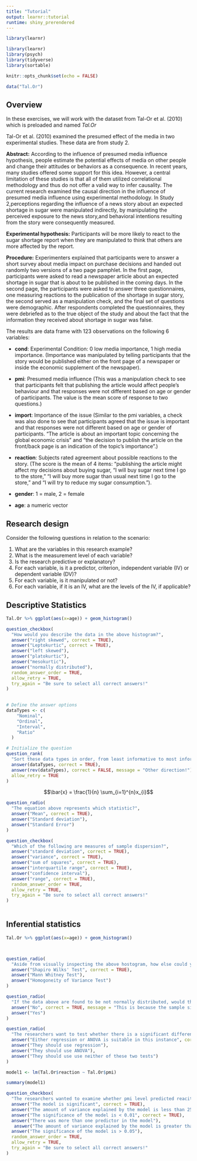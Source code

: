 ```yaml
---
title: "Tutorial"
output: learnr::tutorial
runtime: shiny_prerendered
---
```


```r
library(learnr)

library(learnr)
library(psych)
library(tidyverse)
library(sortable)

knitr::opts_chunk$set(echo = FALSE)

data("Tal.Or") 

```

## Overview

In these exercises, we will work with the dataset from Tal-Or et al. (2010) which is preloaded and named *Tal.Or* 

Tal-Or et al. (2010) examined the presumed effect of the media in two experimental studies. These data are from study 2. 

**Abstract:** According to the influence of presumed media influence hypothesis, people estimate the potential effects of media on other people and change their attitudes or behaviors as a consequence. In recent years, many studies offered some support for this idea. However, a central limitation of these studies is that all of them utilized correlational methodology and thus do not offer a valid way to infer causality. The current research examined the causal direction in the influence of presumed media influence using experimental methodology. In Study 2,perceptions regarding the influence of a news story about an expected shortage in sugar were manipulated indirectly, by manipulating the perceived exposure to the news story,and behavioral intentions resulting from the story were consequently measured.

**Experimental hypothesis:**  Participants will be more likely to react to the sugar shortage report when they are manipulated to think that others are more affected by the report.

**Procedure:** Experimenters explained that participants were to answer a short survey about media impact on purchase decisions and handed out randomly two versions of a two page pamphlet. In the first page, participants were asked to read a newspaper article about an expected shortage in sugar that is about to be published in the coming days. In the second page, the participants were asked to answer three questionnaires, one measuring reactions to the publication of the shortage in sugar story, the second served as a manipulation check, and the final set of questions were demographic. After respondents completed the questionnaires, they were debriefed as to the true object of the study and about the fact that the information they received about shortage in sugar was false.

The results are data frame with 123 observations on the following 6 variables:

- **cond**: Experimental Condition: 0 low media importance, 1 high media importance. (Importance was manipulated by telling participants that the story would be published either on the front page of a newspaper or inside the economic supplement of the newspaper).

- **pmi**: Presumed media influence (This was a manipulation check to see that participants felt that publishing the article would affect people's behaviour and that responses were not different based on age or gender of participants. The value is the mean score of response to two questions.)

- **import**: Importance of the issue (Similar to the pmi variables, a check was also done to see that participants agreed that the issue is important and that responses were not different based on age or gender of participants. "The article is about an important topic concerning the global economic crisis” and “the decision to publish the article on the front/back page is an indication of the topic’s importance”.)

- **reaction**: Subjects rated agreement about possible reactions to the story. (The score is the mean of 4 items: “publishing the article might affect my decisions about buying sugar, “I will buy sugar next time I go to the store,” “I will buy more sugar than usual next time I go to the store,” and “I will try to reduce my sugar consumption.”).

- **gender**: 1 = male, 2 = female

- **age**: a numeric vector

## Research design

Consider the following questions in relation to the scenario:

1. What are the variables in this research example?
1. What is the measurement level of each variable? 
1. Is the research predictive or explanatory?
1. For each variable, is it a predictor, criterion, independent variable (IV) or dependent variable (DV)?
1. For each variable, is it manipulated or not?
1. For each variable, if it is an IV, what are the levels of the IV, if applicable?


## Descriptive Statistics

```r

Tal.Or %>% ggplot(aes(x=age)) + geom_histogram() 

```


```r
question_checkbox(
  "How would you describe the data in the above histogram?",
  answer("right skewed", correct = TRUE),
  answer("Leptokurtic", correct = TRUE),
  answer("left skewed"),
  answer("platokurtic"),
  answer("mesokurtic"),
  answer("normally distributed"),
  random_answer_order = TRUE,
  allow_retry = TRUE,
  try_again = "Be sure to select all correct answers!"
)
 
```

```r
# Define the answer options
dataTypes <- c(
    "Nominal",
    "Ordinal",
    "Interval",
    "Ratio"
  )

# Initialize the question
question_rank(
  "Sort these data types in order, from least informative to most informative:",
  answer(dataTypes, correct = TRUE),
  answer(rev(dataTypes), correct = FALSE, message = "Other direction!"),
  allow_retry = TRUE
)
```

$$\bar{x} = \frac{1}{n} \sum_{i=1}^{n}x_{i}$$

```r

question_radio(
  "The equation above represents which statistic?",
  answer("Mean", correct = TRUE),
  answer("Standard deviation"),
  answer("Standard Error")
)
```

```r
question_checkbox(
  "Which of the following are measures of sample dispersion?",
  answer("standard deviation", correct = TRUE),
  answer("variance", correct = TRUE),
  answer("sum of squares", correct = TRUE),
  answer("interquartile range", correct = TRUE),
  answer("confidence interval"),
  answer("range", correct = TRUE),
  random_answer_order = TRUE,
  allow_retry = TRUE,
  try_again = "Be sure to select all correct answers!"
)
 
```

## Inferential statistics

```r


Tal.Or %>% ggplot(aes(x=age)) + geom_histogram() 



question_radio(
  "Aside from visually inspecting the above hostogram, how else could you check the data are normally distributed?",
  answer("Shapiro Wilks' Test", correct = TRUE),
  answer("Mann Whitney Test"),
  answer("Homogoneity of Variance Test")
)

```

```r

question_radio(
  "If the data above are found to be not normally distributed, would this preclude the use of parametric tests?",
  answer("No", correct = TRUE, message = "This is because the sample size is large enough that sample distribution is no longer an issue."),
  answer("Yes")
)

```

```r

question_radio(
  "The researchers want to test whether there is a significant difference bewtween conditions (cond) in reaction time (reaction). Which test should they use?",
  answer("Either regression or ANOVA is suitable in this instance", correct = TRUE, message = "This is because ANOVA is simply a form of regression"),
  answer("They should use regression"),
  answer("They should use ANOVA"),
  answer("They should use use neither of these two tests")
)

```


```r
model1 <- lm(Tal.Or$reaction ~ Tal.Or$pmi)

summary(model1)

question_checkbox(
  "The researchers wanted to examine whether pmi level predicted reaciton scores. Which of the following are true, based on the above output?",
  answer("The model is significant", correct = TRUE),
  answer("The amount of variance explained by the model is less than 25%", correct = TRUE),
  answer("The significance of the model is < 0.01", correct = TRUE),
  answer("There was more than one predictor in the model"),
   answer("The amount of variance explained by the model is greater than 25%"),
  answer("The significance of the model is > 0.05"),
  random_answer_order = TRUE,
  allow_retry = TRUE,
  try_again = "Be sure to select all correct answers!"
)

```

